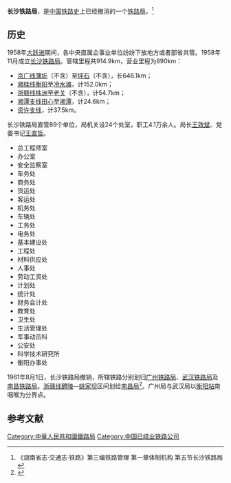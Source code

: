 '''长沙铁路局'''，是[[中国铁路史|中国铁路史]]上已经撤消的一个[[铁路局|铁路局]]。<ref>《湖南省志·交通志·铁路》第三编铁路管理 第一章体制机构 第五节长沙铁路局</ref>
==历史==
1958年[[大跃进|大跃进]]期间，各中央直属企事业单位纷纷下放地方或者部省共管。1958年11月成立[[长沙铁路局|长沙铁路局]]。管辖里程共914.9km，营业里程为890km：
*[[京广铁路|京广线]][[蒲圻站|蒲圻]]（不含）至[[坪石站|坪石]]（不含），长646.1km；
*[[湘桂线|湘桂线]][[衡阳站|衡阳]]至[[冷水滩站|冷水滩]]，计152.0km；
*[[浙赣线|浙赣线]][[株洲站|株洲]]至[[老关站|老关]]（不含），计54.7km；
*[[湘黔铁路|湘潭支线]][[田心站|田心]]至[[湘潭站|湘潭]]，计24.6km；
*[[资许铁路|资许支线]]，计37.5km。

长沙铁路局直管89个单位，局机关设24个处室，职工4.1万余人。局长[[王效斌|王效斌]]、党委书记[[王直哲|王直哲]]。
*总工程师室
*办公室
*安全监察室
*车务处
* 商务处
* 货运处
* 客运处
* 机务处
* 车辆处
* 工务处
* 电务处
* 基本建设处
* 工程处
* 材料供应处
* 人事处
* 劳动工资处
* 计划处
* 统计处
* 财务会计处
* 教育处
* 卫生处
* 生活管理处
* 军事动员科
* 公安处
* 科学技术研究所
* 衡阳办事处

1961年8月1日，长沙铁路局撤销，所辖铁路分别划归[[广州铁路局|广州铁路局]]、[[武汉铁路局|武汉铁路局]]及[[南昌铁路局|南昌铁路局]]。[[浙赣线|浙赣线]][[醴陵站|醴陵]]--[[姚家坝站|姚家坝]]区间划给[[南昌局|南昌局]]<ref name="7-113-03513-2">{{cite book |title=《南昌铁路局志》 |author=李海京 |year=1999年1月 |publisher=中国铁道出版社 |isbn=7-113-03513-2  }}</ref>{{rp|1}}。广州局与武汉局以[[衡阳站|衡阳站]]南咽喉为分界点。
==参考文献==
{{Reflist}}

{{中华人民共和国铁道部}}
{{china-rail-stub}}

[[Category:中華人民共和國鐵路局|Category:中華人民共和國鐵路局]]
[[Category:中国已结业铁路公司|Category:中国已结业铁路公司]]